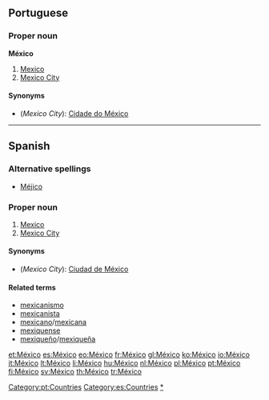 {{also|Mexico}}
==Portuguese==

===Proper noun===
'''México'''

# [[Mexico]]
# [[Mexico City]]

====Synonyms====
* (''Mexico City''): [[Cidade do México]]

[[Category:pt:Countries]]

----

==Spanish==

===Alternative spellings===
* [[Méjico]]

===Proper noun===
{{es-proper noun|m}}

# [[Mexico]]
# [[Mexico City]]

====Synonyms====
* (''Mexico City''): [[Ciudad de México]]

====Related terms====
* [[mexicanismo]]
* [[mexicanista]]
* [[mexicano]]/[[mexicana]]
* [[mexiquense]]
* [[mexiqueño]]/[[mexiqueña]]

[[Category:es:Countries]]
[[Category:es:Mexico|*]]

[[et:México]]
[[es:México]]
[[eo:México]]
[[fr:México]]
[[gl:México]]
[[ko:México]]
[[io:México]]
[[it:México]]
[[lt:México]]
[[li:México]]
[[hu:México]]
[[nl:México]]
[[pl:México]]
[[pt:México]]
[[fi:México]]
[[sv:México]]
[[th:México]]
[[tr:México]]
